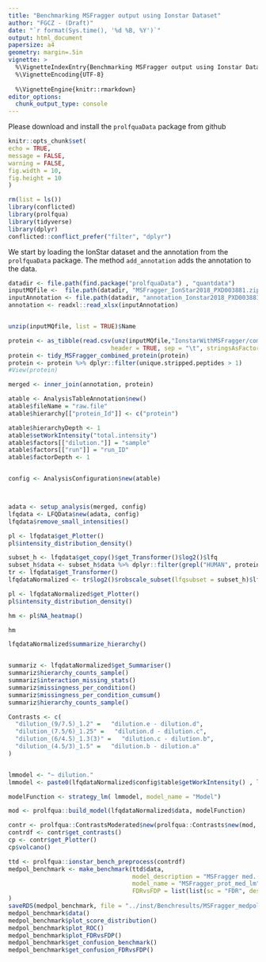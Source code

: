 ```yaml
---
title: "Benchmarking MSFragger output using Ionstar Dataset"
author: "FGCZ - (Draft)"
date: "`r format(Sys.time(), '%d %B, %Y')`"
output: html_document
papersize: a4
geometry: margin=.5in
vignette: >
  %\VignetteIndexEntry{Benchmarking MSFragger output using Ionstar Dataset} 
  %\VignetteEncoding{UTF-8}
  
  %\VignetteEngine{knitr::rmarkdown}
editor_options: 
  chunk_output_type: console
---
```


Please download and install the `prolfquaData` package from github

```r
knitr::opts_chunk$set(
echo = TRUE,
message = FALSE,
warning = FALSE,
fig.width = 10,
fig.height = 10
)
```

```r
rm(list = ls())
library(conflicted)
library(prolfqua)
library(tidyverse)
library(dplyr)
conflicted::conflict_prefer("filter", "dplyr")

```

We start by loading the IonStar dataset and the annotation from the `prolfquaData` package. The method `add_annotation` adds the annotation to the data.

```r
datadir <- file.path(find.package("prolfquaData") , "quantdata")
inputMQfile <-  file.path(datadir, "MSFragger_IonStar2018_PXD003881.zip")
inputAnnotation <- file.path(datadir, "annotation_Ionstar2018_PXD003881.xlsx")
annotation <- readxl::read_xlsx(inputAnnotation)


unzip(inputMQfile, list = TRUE)$Name

protein <- as_tibble(read.csv(unz(inputMQfile,"IonstarWithMSFragger/combined_protein.tsv"),
                             header = TRUE, sep = "\t", stringsAsFactors = FALSE))
protein <- tidy_MSFragger_combined_protein(protein)
protein <- protein %>% dplyr::filter(unique.stripped.peptides > 1)
#View(protein)

merged <- inner_join(annotation, protein)
```

```r

atable <- AnalysisTableAnnotation$new()
atable$fileName = "raw.file"
atable$hierarchy[["protein_Id"]] <- c("protein")

atable$hierarchyDepth <- 1
atable$setWorkIntensity("total.intensity")
atable$factors[["dilution."]] = "sample"
atable$factors[["run"]] = "run_ID"
atable$factorDepth <- 1


config <- AnalysisConfiguration$new(atable)



adata <- setup_analysis(merged, config)
lfqdata <- LFQData$new(adata, config)
lfqdata$remove_small_intensities()
```

```r
pl <- lfqdata$get_Plotter()
pl$intensity_distribution_density()

subset_h <- lfqdata$get_copy()$get_Transformer()$log2()$lfq
subset_h$data <- subset_h$data %>% dplyr::filter(grepl("HUMAN", protein_Id))
tr <- lfqdata$get_Transformer()
lfqdataNormalized <- tr$log2()$robscale_subset(lfqsubset = subset_h)$lfq

pl <- lfqdataNormalized$get_Plotter()
pl$intensity_distribution_density()

hm <- pl$NA_heatmap()
```

```r
hm
```

```r
lfqdataNormalized$summarize_hierarchy()


summariz <- lfqdataNormalized$get_Summariser()
summariz$hierarchy_counts_sample()
summariz$interaction_missing_stats()
summariz$missingness_per_condition()
summariz$missingness_per_condition_cumsum()
summariz$hierarchy_counts_sample()

```

```r
Contrasts <- c(
  "dilution_(9/7.5)_1.2" =   "dilution.e - dilution.d",
  "dilution_(7.5/6)_1.25" =   "dilution.d - dilution.c",
  "dilution_(6/4.5)_1.3(3)" =   "dilution.c - dilution.b",
  "dilution_(4.5/3)_1.5" =   "dilution.b - dilution.a"
)


lmmodel <- "~ dilution."
lmmodel <- paste0(lfqdataNormalized$config$table$getWorkIntensity() , lmmodel)

modelFunction <- strategy_lm( lmmodel, model_name = "Model")

mod <- prolfqua::build_model(lfqdataNormalized$data, modelFunction)

contr <- prolfqua::ContrastsModerated$new(prolfqua::Contrasts$new(mod, Contrasts))
contrdf <- contr$get_contrasts()
cp <- contr$get_Plotter()
cp$volcano()

```

```r
ttd <- prolfqua::ionstar_bench_preprocess(contrdf)
medpol_benchmark <- make_benchmark(ttd$data,
                                   model_description = "MSFragger med. polish and lm. density",
                                   model_name = "MSFragger_prot_med_lm",
                                   FDRvsFDP = list(list(sc = "FDR", desc = FALSE))
)
saveRDS(medpol_benchmark, file = "../inst/Benchresults/MSFragger_medpol_benchmark.RDS")
medpol_benchmark$data()
medpol_benchmark$plot_score_distribution()
medpol_benchmark$plot_ROC()
medpol_benchmark$plot_FDRvsFDP()
medpol_benchmark$get_confusion_benchmark()
medpol_benchmark$get_confusion_FDRvsFDP()

```
